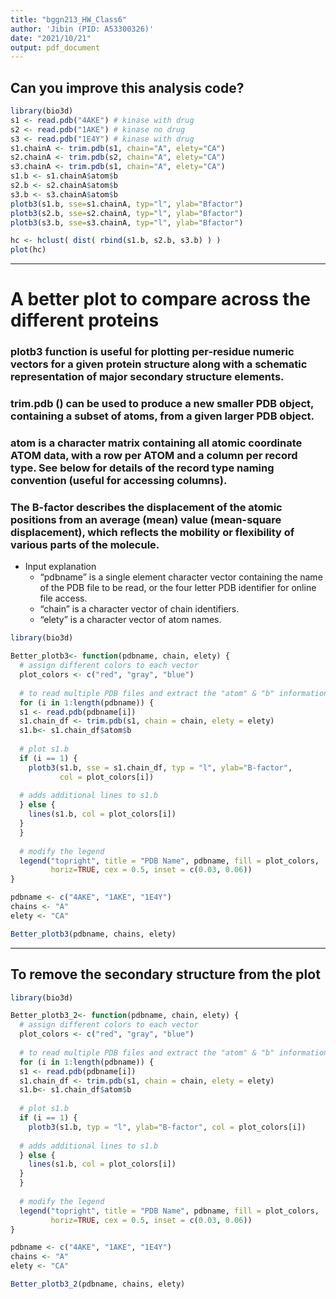 ```yaml
---
title: "bggn213_HW_Class6"
author: 'Jibin (PID: A53300326)'
date: "2021/10/21"
output: pdf_document
---
```



## Can you improve this analysis code?
```r
library(bio3d)
s1 <- read.pdb("4AKE") # kinase with drug
s2 <- read.pdb("1AKE") # kinase no drug
s3 <- read.pdb("1E4Y") # kinase with drug
s1.chainA <- trim.pdb(s1, chain="A", elety="CA")
s2.chainA <- trim.pdb(s2, chain="A", elety="CA")
s3.chainA <- trim.pdb(s1, chain="A", elety="CA")
s1.b <- s1.chainA$atom$b
s2.b <- s2.chainA$atom$b
s3.b <- s3.chainA$atom$b
plotb3(s1.b, sse=s1.chainA, typ="l", ylab="Bfactor") 
plotb3(s2.b, sse=s2.chainA, typ="l", ylab="Bfactor") 
plotb3(s3.b, sse=s3.chainA, typ="l", ylab="Bfactor")

hc <- hclust( dist( rbind(s1.b, s2.b, s3.b) ) )
plot(hc)
```

***  

# A better plot to compare across the different proteins

### plotb3 function is useful for plotting per-residue numeric vectors for a given protein      structure along with a schematic representation of major secondary structure elements.

### trim.pdb () can be used to produce a new smaller PDB object, containing a subset of         atoms, from a given larger PDB object.

### atom is a character matrix containing all atomic coordinate ATOM data, with a row per       ATOM and a column per record type. See below for details of the record type naming          convention (useful for accessing columns).

### The B-factor describes the displacement of the atomic positions from an average (mean)       value (mean-square displacement), which reflects the mobility or flexibility of             various parts of the molecule.

* Input explanation
  + "pdbname" is a single element character vector containing the name of the PDB file to be      read, or the four letter PDB identifier for online file access.
  + "chain" is a character vector of chain identifiers.
  + "elety" is a character vector of atom names.

```r
library(bio3d)

Better_plotb3<- function(pdbname, chain, elety) {
  # assign different colors to each vector
  plot_colors <- c("red", "gray", "blue")
  
  # to read multiple PDB files and extract the "atom" & "b" information
  for (i in 1:length(pdbname)) {
  s1 <- read.pdb(pdbname[i])
  s1.chain_df <- trim.pdb(s1, chain = chain, elety = elety)
  s1.b<- s1.chain_df$atom$b
  
  # plot s1.b
  if (i == 1) {
    plotb3(s1.b, sse = s1.chain_df, typ = "l", ylab="B-factor",
           col = plot_colors[i])
    
  # adds additional lines to s1.b
  } else {
    lines(s1.b, col = plot_colors[i])
  }
  }
  
  # modify the legend
  legend("topright", title = "PDB Name", pdbname, fill = plot_colors,
         horiz=TRUE, cex = 0.5, inset = c(0.03, 0.06))
}
```

```r
pdbname <- c("4AKE", "1AKE", "1E4Y")
chains <- "A"
elety <- "CA"

Better_plotb3(pdbname, chains, elety)
```
***  
## To remove the secondary structure from the plot

```r
library(bio3d)

Better_plotb3_2<- function(pdbname, chain, elety) {
  # assign different colors to each vector
  plot_colors <- c("red", "gray", "blue")
  
  # to read multiple PDB files and extract the "atom" & "b" information
  for (i in 1:length(pdbname)) {
  s1 <- read.pdb(pdbname[i])
  s1.chain_df <- trim.pdb(s1, chain = chain, elety = elety)
  s1.b<- s1.chain_df$atom$b
  
  # plot s1.b
  if (i == 1) {
    plotb3(s1.b, typ = "l", ylab="B-factor", col = plot_colors[i])
    
  # adds additional lines to s1.b
  } else {
    lines(s1.b, col = plot_colors[i])
  }
  }
  
  # modify the legend
  legend("topright", title = "PDB Name", pdbname, fill = plot_colors,
         horiz=TRUE, cex = 0.5, inset = c(0.03, 0.06))
}
```

```r
pdbname <- c("4AKE", "1AKE", "1E4Y")
chains <- "A"
elety <- "CA"

Better_plotb3_2(pdbname, chains, elety)
```